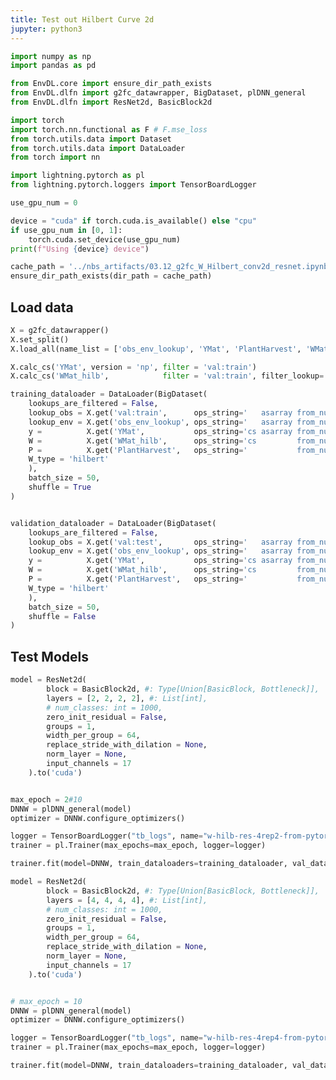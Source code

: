 ```yaml
---
title: Test out Hilbert Curve 2d
jupyter: python3
---
```



> 


```python
import numpy as np
import pandas as pd

from EnvDL.core import ensure_dir_path_exists 
from EnvDL.dlfn import g2fc_datawrapper, BigDataset, plDNN_general
from EnvDL.dlfn import ResNet2d, BasicBlock2d

import torch
import torch.nn.functional as F # F.mse_loss
from torch.utils.data import Dataset
from torch.utils.data import DataLoader
from torch import nn

import lightning.pytorch as pl
from lightning.pytorch.loggers import TensorBoardLogger
```

```python
use_gpu_num = 0

device = "cuda" if torch.cuda.is_available() else "cpu"
if use_gpu_num in [0, 1]: 
    torch.cuda.set_device(use_gpu_num)
print(f"Using {device} device")
```

```python
cache_path = '../nbs_artifacts/03.12_g2fc_W_Hilbert_conv2d_resnet.ipynb/'
ensure_dir_path_exists(dir_path = cache_path)
```

## Load data

```python
X = g2fc_datawrapper()
X.set_split()
X.load_all(name_list = ['obs_env_lookup', 'YMat', 'PlantHarvest', 'WMat_hilb',], store=True) 

X.calc_cs('YMat', version = 'np', filter = 'val:train')
X.calc_cs('WMat_hilb',            filter = 'val:train', filter_lookup= 'obs_env_lookup')
```

```python
training_dataloader = DataLoader(BigDataset(
    lookups_are_filtered = False,
    lookup_obs = X.get('val:train',      ops_string='   asarray from_numpy             '),
    lookup_env = X.get('obs_env_lookup', ops_string='   asarray from_numpy             '),
    y =          X.get('YMat',           ops_string='cs asarray from_numpy float cuda:0')[:, None],
    W =          X.get('WMat_hilb',      ops_string='cs         from_numpy float cuda:0'),
    P =          X.get('PlantHarvest',   ops_string='           from_numpy             '),
    W_type = 'hilbert'
    ),
    batch_size = 50,
    shuffle = True
)


validation_dataloader = DataLoader(BigDataset(
    lookups_are_filtered = False,
    lookup_obs = X.get('val:test',       ops_string='   asarray from_numpy             '),
    lookup_env = X.get('obs_env_lookup', ops_string='   asarray from_numpy             '),
    y =          X.get('YMat',           ops_string='cs asarray from_numpy float cuda:0')[:, None],
    W =          X.get('WMat_hilb',      ops_string='cs         from_numpy float cuda:0'),
    P =          X.get('PlantHarvest',   ops_string='           from_numpy             '),
    W_type = 'hilbert'
    ),
    batch_size = 50,
    shuffle = False
)
```

## Test Models

```python
model = ResNet2d(
        block = BasicBlock2d, #: Type[Union[BasicBlock, Bottleneck]],
        layers = [2, 2, 2, 2], #: List[int],
        # num_classes: int = 1000,
        zero_init_residual = False,
        groups = 1,
        width_per_group = 64,
        replace_stride_with_dilation = None,
        norm_layer = None,
        input_channels = 17
    ).to('cuda')


max_epoch = 2#10
DNNW = plDNN_general(model)     
optimizer = DNNW.configure_optimizers()

logger = TensorBoardLogger("tb_logs", name="w-hilb-res-4rep2-from-pytorch")
trainer = pl.Trainer(max_epochs=max_epoch, logger=logger)

trainer.fit(model=DNNW, train_dataloaders=training_dataloader, val_dataloaders=validation_dataloader)
```

```python
model = ResNet2d(
        block = BasicBlock2d, #: Type[Union[BasicBlock, Bottleneck]],
        layers = [4, 4, 4, 4], #: List[int],
        # num_classes: int = 1000,
        zero_init_residual = False,
        groups = 1,
        width_per_group = 64,
        replace_stride_with_dilation = None,
        norm_layer = None,
        input_channels = 17
    ).to('cuda')


# max_epoch = 10
DNNW = plDNN_general(model)     
optimizer = DNNW.configure_optimizers()

logger = TensorBoardLogger("tb_logs", name="w-hilb-res-4rep4-from-pytorch")
trainer = pl.Trainer(max_epochs=max_epoch, logger=logger)

trainer.fit(model=DNNW, train_dataloaders=training_dataloader, val_dataloaders=validation_dataloader)
```

